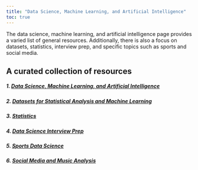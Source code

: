 ```yaml
---
title: "Data Science, Machine Learning, and Artificial Intelligence"
toc: true
---
```


The data science, machine learning, and artificial intelligence page provides a varied list of general resources. Additionally, there is also a focus on datasets, statistics, interview prep, and specific topics such as sports and social media.

## A curated collection of resources

##### 1. [Data Science, Machine Learning, and Artificial Intelligence](ds_ml_ai_all.qmd)

##### 2. [Datasets for Statistical Analysis and Machine Learning](datasets.qmd)

##### 3. [Statistics](statistics.qmd)

##### 4. [Data Science Interview Prep](ds_interview.qmd)

##### 5. [Sports Data Science](ds_sports.qmd)

##### 6. [Social Media and Music Analysis](soc_med_music_analysis.qmd)
